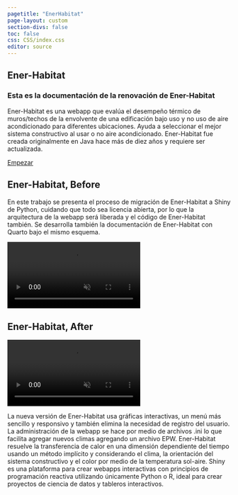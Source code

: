 ```yaml
---
pagetitle: "EnerHabitat"
page-layout: custom
section-divs: false
toc: false
css: CSS/index.css
editor: source
---
```


::: {.hero-banner}
::: {.content-block}

::: {.hero-text}
# Ener-Habitat {.mt-1}

### Esta es la documentación de la renovación de Ener-Habitat 

Ener-Habitat es una webapp que evalúa el desempeño térmico de muros/techos de la
envolvente de una edificación bajo uso y no uso de aire acondicionado para diferentes
ubicaciones. Ayuda a seleccionar el mejor sistema constructivo al usar o no aire
acondicionado. Ener-Habitat fue creada originalmente en Java hace más de diez años y
requiere ser actualizada.

::: {.hero-buttons}
[Empezar](/docs/index.qmd){.btn-action-primary .btn-action .btn .btn-success .btn-lg role="button"}
:::

:::

:::
:::



::: {.container}

::: {.enerBefore}

# Ener-Habitat, Before

:::

::: {.enerB}

En este trabajo se presenta el proceso de migración de Ener-Habitat a Shiny de Python,
cuidando que todo sea licencia abierta, por lo que la arquitectura de la webapp será liberada y
el código de Ener-Habitat también. Se desarrolla también la documentación de Ener-Habitat
con Quarto bajo el mismo esquema.

<video autoplay muted playsinline loop>
<source src="images/EnerHabitatBefore.mp4" type="video/mp4"/>
</video>

:::

::: {.enerAfter}
# Ener-Habitat, After

:::

::: {.enerA}

<video autoplay muted playsinline loop>
<source src="images/EnerHabitatAfter.mp4" type="video/mp4"/>
</video>

La nueva versión de Ener-Habitat usa gráficas interactivas, un menú más sencillo y
responsivo y también elimina la necesidad de registro del usuario. La administración de la
webapp se hace por medio de archivos .ini lo que facilita agregar nuevos climas agregando un
archivo EPW. Ener-Habitat resuelve la transferencia de calor en una dimensión dependiente
del tiempo usando un método implícito y considerando el clima, la orientación del sistema
constructivo y el color por medio de la temperatura sol-aire.
Shiny es una plataforma para crear webapps interactivas con principios de programación
reactiva utilizando únicamente Python o R, ideal para crear proyectos de ciencia de datos y
tableros interactivos.

:::

:::